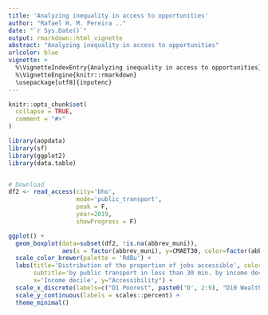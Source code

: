 ```yaml
---
title: 'Analyzing inequality in access to opportunities'
author: "Rafael H. M. Pereira .."
date: "`r Sys.Date()`"
output: rmarkdown::html_vignette
abstract: "Analyzing inequality in access to opportunities"
urlcolor: blue
vignette: >
  %\VignetteIndexEntry{Analyzing inequality in access to opportunities} 
  %\VignetteEngine{knitr::rmarkdown} 
  \usepackage[utf8]{inputenc}
---
```


```r
knitr::opts_chunk$set(
  collapse = TRUE,
  comment = "#>"
)

```




```r

library(aopdata)
library(sf)
library(ggplot2)
library(data.table)


# Download
df2 <- read_access(city='bho',
                   mode='public_transport',
                   peak = F,
                   year=2019,
                   showProgress = F)

ggplot() +
  geom_boxplot(data=subset(df2, !is.na(abbrev_muni)),
               aes(x = factor(abbrev_muni), y=CMAET30, color=factor(abbrev_muni))) +
  scale_color_brewer(palette = 'RdBu') +
  labs(title='Distribution of the proportion of jobs accessible', color="Income\ndecile",
       subtitle='by public transport in less than 30 min. by income decile',
       x='Income decile', y="Accessibility") +
  scale_x_discrete(labels=c("D1 Poorest", paste0('D', 2:9), "D10 Wealthiest")) +
  scale_y_continuous(labels = scales::percent) +
  theme_minimal()


```

